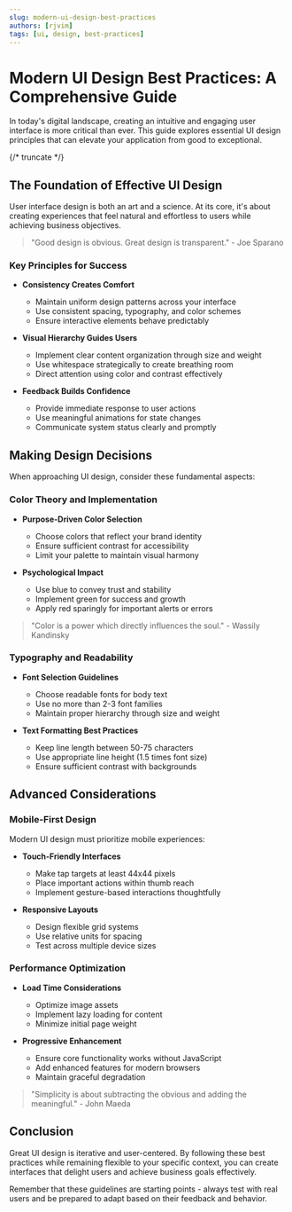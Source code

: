 ```yaml
---
slug: modern-ui-design-best-practices
authors: [rjvim]
tags: [ui, design, best-practices]
---
```


# Modern UI Design Best Practices: A Comprehensive Guide

In today's digital landscape, creating an intuitive and engaging user interface is more critical than ever. This guide explores essential UI design principles that can elevate your application from good to exceptional.

{/* truncate */}

## The Foundation of Effective UI Design

User interface design is both an art and a science. At its core, it's about creating experiences that feel natural and effortless to users while achieving business objectives.

> "Good design is obvious. Great design is transparent." - Joe Sparano

### Key Principles for Success

- **Consistency Creates Comfort**

  - Maintain uniform design patterns across your interface
  - Use consistent spacing, typography, and color schemes
  - Ensure interactive elements behave predictably

- **Visual Hierarchy Guides Users**

  - Implement clear content organization through size and weight
  - Use whitespace strategically to create breathing room
  - Direct attention using color and contrast effectively

- **Feedback Builds Confidence**
  - Provide immediate response to user actions
  - Use meaningful animations for state changes
  - Communicate system status clearly and promptly

## Making Design Decisions

When approaching UI design, consider these fundamental aspects:

### Color Theory and Implementation

- **Purpose-Driven Color Selection**

  - Choose colors that reflect your brand identity
  - Ensure sufficient contrast for accessibility
  - Limit your palette to maintain visual harmony

- **Psychological Impact**
  - Use blue to convey trust and stability
  - Implement green for success and growth
  - Apply red sparingly for important alerts or errors

> "Color is a power which directly influences the soul." - Wassily Kandinsky

### Typography and Readability

- **Font Selection Guidelines**

  - Choose readable fonts for body text
  - Use no more than 2-3 font families
  - Maintain proper hierarchy through size and weight

- **Text Formatting Best Practices**
  - Keep line length between 50-75 characters
  - Use appropriate line height (1.5 times font size)
  - Ensure sufficient contrast with backgrounds

## Advanced Considerations

### Mobile-First Design

Modern UI design must prioritize mobile experiences:

- **Touch-Friendly Interfaces**

  - Make tap targets at least 44x44 pixels
  - Place important actions within thumb reach
  - Implement gesture-based interactions thoughtfully

- **Responsive Layouts**
  - Design flexible grid systems
  - Use relative units for spacing
  - Test across multiple device sizes

### Performance Optimization

- **Load Time Considerations**

  - Optimize image assets
  - Implement lazy loading for content
  - Minimize initial page weight

- **Progressive Enhancement**
  - Ensure core functionality works without JavaScript
  - Add enhanced features for modern browsers
  - Maintain graceful degradation

> "Simplicity is about subtracting the obvious and adding the meaningful." - John Maeda

## Conclusion

Great UI design is iterative and user-centered. By following these best practices while remaining flexible to your specific context, you can create interfaces that delight users and achieve business goals effectively.

Remember that these guidelines are starting points - always test with real users and be prepared to adapt based on their feedback and behavior.
